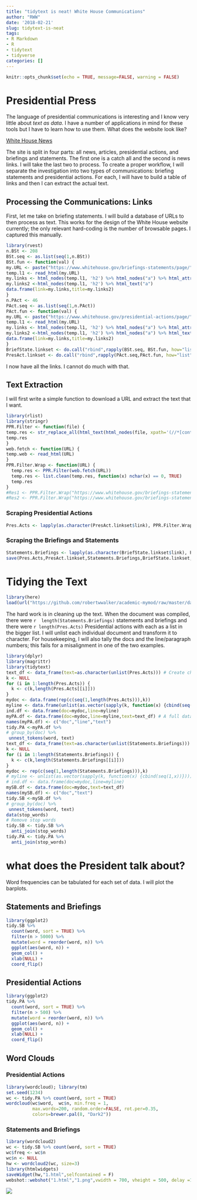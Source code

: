 ```yaml
---
title: "tidytext is neat! White House Communications"
author: "RWW"
date: '2018-02-21'
slug: tidytext-is-neat
tags:
- R Markdown
- R
- tidytext
- tidyverse
categories: []
---
```


```r
knitr::opts_chunk$set(echo = TRUE, message=FALSE, warning = FALSE)
```

# Presidential Press

The language of presidential communications is interesting and I know very little about *text as data*.  I have a number of applications in mind for these tools but I have to learn how to use them.  What does the website look like?

[White House News](https://www.whitehouse.gov/news/)

The site is split in four parts: all news, articles, presidential actions, and briefings and statements.  The first one is a catch all and the second is news links.  I will take the last two to process.  To create a proper workflow, I will separate the investigation into two types of communications: briefing statements and presidential actions.  For each, I will have to build a table of links and then I can extract the actual text.

## Processing the Communications: Links

First, let me take on briefing statements.  I will build a database of URLs to then process as text.  This works for the design of the White House website currently; the only relevant hard-coding is the number of browsable pages.  I captured this manually.


```r
library(rvest)
n.BSt <- 208
BSt.seq <- as.list(seq(1,n.BSt))
BSt.fun <- function(val) {
my.URL <- paste("https://www.whitehouse.gov/briefings-statements/page/",val,"/",sep="")
temp.l1 <- read_html(my.URL)
my.links <- html_nodes(temp.l1, 'h2') %>% html_nodes("a") %>% html_attr('href')
my.links2 <-html_nodes(temp.l1, 'h2') %>% html_text("a") 
data.frame(link=my.links,title=my.links2)
}
n.PAct <- 46
PAct.seq <- as.list(seq(1,n.PAct))
PAct.fun <- function(val) {
my.URL <- paste("https://www.whitehouse.gov/presidential-actions/page/",val,"/",sep="")
temp.l1 <- read_html(my.URL)
my.links <- html_nodes(temp.l1, 'h2') %>% html_nodes("a") %>% html_attr('href')
my.links2 <-html_nodes(temp.l1, 'h2') %>% html_nodes("a") %>% html_text("a") 
data.frame(link=my.links,title=my.links2)
}
BriefState.linkset <- do.call("rbind",rapply(BSt.seq, BSt.fun, how="list"))
PresAct.linkset <- do.call("rbind",rapply(PAct.seq,PAct.fun, how="list"))
```

I now have all the links.  I cannot do much with that.

## Text Extraction

I will first write a simple function to download a URL and extract the text that I want.

```r
library(rlist)
library(stringr)
PPR.Filter <- function(file) {
temp.res <- str_replace_all(html_text(html_nodes(file, xpath='(//*[contains(concat( " ", @class, " " ), concat( " ", "editor", " " ))])//*[not(ancestor::aside or name()="aside")]/text()')), "[\t\n]" , "")
temp.res
}
web.fetch <- function(URL) {
temp.web <- read_html(URL)
}
PPR.Filter.Wrap <- function(URL) {
  temp.res <- PPR.Filter(web.fetch(URL))
  temp.res <- list.clean(temp.res, function(x) nchar(x) == 0, TRUE)
  temp.res 
}
#Res1 <- PPR.Filter.Wrap("https://www.whitehouse.gov/briefings-statements/president-donald-j-trumps-first-year-of-foreign-policy-accomplishments/")
#Res2 <- PPR.Filter.Wrap("https://www.whitehouse.gov/briefings-statements/press-briefing-press-secretary-sarah-sanders-121917/")
```


### Scraping Presidential Actions

```r
Pres.Acts <- lapply(as.character(PresAct.linkset$link), PPR.Filter.Wrap)
```

### Scraping the Briefings and Statements

```r
Statements.Briefings <- lapply(as.character(BriefState.linkset$link), PPR.Filter.Wrap)
save(Pres.Acts,PresAct.linkset,Statements.Briefings,BriefState.linkset, file="data/PresText.RData")
```

# Tidying the Text

```r
library(here)
load(url("https://github.com/robertwwalker/academic-mymod/raw/master/data/PresText.RData"))
```


The hard work is in cleaning up the text.  When the document was compiled, there were `r  length(Statements.Briefings)` statements and briefings and there were `r length(Pres.Acts)` Presidential actions with each as a list in the bigger list.  I will unlist each individual document and transform it to character.  For housekeeping, I will also tally the docs and the line/paragraph numbers; this fails for a misalignment in one of the two examples.

```r
library(dplyr)
library(magrittr)
library(tidytext)
text_df <- data_frame(text=as.character(unlist(Pres.Acts))) # Create characters
k <- NULL
for (i in 1:length(Pres.Acts)) {
  k <- c(k,length(Pres.Acts[[i]]))
}
mydoc <- data.frame(rep(c(seq(1,length(Pres.Acts))),k))
myline <- data.frame(unlist(as.vector(sapply(k, function(x) {cbind(seq(1,x))}))))
ind.df <- data.frame(doc=mydoc,line=myline)
myPA.df <- data.frame(doc=mydoc,line=myline,text=text_df) # A full dataset
names(myPA.df) <- c("doc","line","text")
tidy.PA <-myPA.df %>%
# group_by(doc) %>%
 unnest_tokens(word, text)
text_df <- data_frame(text=as.character(unlist(Statements.Briefings)))
k <- NULL
for (i in 1:length(Statements.Briefings)) {
  k <- c(k,length(Statements.Briefings[[i]]))
}
mydoc <- rep(c(seq(1,length(Statements.Briefings))),k)
# myline <- unlist(as.vector(sapply(k, function(x) {cbind(seq(1,x))})))
# ind.df <- data.frame(doc=mydoc,line=myline)
mySB.df <- data.frame(doc=mydoc,text=text_df)
names(mySB.df) <- c("doc","text")
tidy.SB <-mySB.df %>%
# group_by(doc) %>%
 unnest_tokens(word, text)
data(stop_words)
# Remove stop words
tidy.SB <- tidy.SB %>%
  anti_join(stop_words)
tidy.PA <- tidy.PA %>%
  anti_join(stop_words)
```

# what does the President talk about?

Word frequencies can be tabulated for each set of data.  I will plot the barplots.

## Statements and Briefings

```r
library(ggplot2)
tidy.SB %>%
  count(word, sort = TRUE) %>%
  filter(n > 5000) %>%
  mutate(word = reorder(word, n)) %>%
  ggplot(aes(word, n)) +
  geom_col() +
  xlab(NULL) +
  coord_flip()
```

## Presidential Actions

```r
library(ggplot2)
tidy.PA %>%
  count(word, sort = TRUE) %>%
  filter(n > 500) %>%
  mutate(word = reorder(word, n)) %>%
  ggplot(aes(word, n)) +
  geom_col() +
  xlab(NULL) +
  coord_flip()
```

## Word Clouds

### Presidential Actions

```r
library(wordcloud); library(tm)
set.seed(1234)
wc <- tidy.PA %>% count(word, sort = TRUE)
wordcloud(wc$word,  wc$n, min.freq = 1,
          max.words=200, random.order=FALSE, rot.per=0.35, 
          colors=brewer.pal(8, "Dark2"))
```

### Statements and Briefings

```r
library(wordcloud2)
wc <- tidy.SB %>% count(word, sort = TRUE)
wc$freq <- wc$n
wc$n <- NULL
hw <- wordcloud2(wc, size=3)
library(htmlwidgets)
saveWidget(hw,"1.html",selfcontained = F)
webshot::webshot("1.html","1.png",vwidth = 700, vheight = 500, delay =10)
```
![](1.png)
